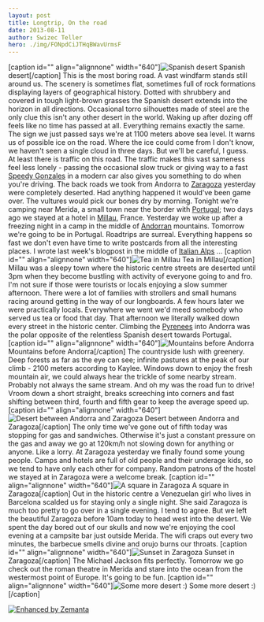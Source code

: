 ```yaml
---
layout: post
title: Longtrip, On the road
date: 2013-08-11
author: Swizec Teller
hero: ./img/FONpdCiJTHqBWavUrmsF
---
```


\[caption id="" align="alignnone" width="640"]![Spanish desert](./img/FONpdCiJTHqBWavUrmsF "Spanish desert") Spanish desert\[/caption] This is the most boring road. A vast windfarm stands still around us. The scenery is sometimes flat, sometimes full of rock formations displaying layers of geographical history. Dotted with shrubbery and covered in tough light-brown grasses the Spanish desert extends into the horizon in all directions. Occasional torro silhouettes made of steel are the only clue this isn't any other desert in the world. Waking up after dozing off feels like no time has passed at all. Everything remains exactly the same. The sign we just passed says we're at 1100 meters above sea level. It warns us of possible ice on the road. Where the ice could come from I don't know, we haven't seen a single cloud in three days. But we'll be careful, I guess. At least there is traffic on this road. The traffic makes this vast sameness feel less lonely - passing the occasional slow truck or giving way to a fast [Speedy Gonzales](http://en.wikipedia.org/wiki/Speedy_Gonzales "Speedy Gonzales") in a modern car also gives you something to do when you're driving. The back roads we took from Andorra to [Zaragoza](<http://maps.google.com/maps?ll=41.65,-0.883333333333&spn=0.1,0.1&q=41.65,-0.883333333333 (Zaragoza)&t=h> "Zaragoza") yesterday were completely deserted. Had anything happened it would've been game over. The vultures would pick our bones dry by morning. Tonight we're camping near Merida, a small town near the border with [Portugal](<http://maps.google.com/maps?ll=38.7666666667,-9.15&spn=10.0,10.0&q=38.7666666667,-9.15 (Portugal)&t=h> "Portugal"); two days ago we stayed at a hotel in [Millau](http://en.wikipedia.org/wiki/Millau "Millau"), France. Yesterday we woke up after a freezing night in a camp in the middle of [Andorran](<http://maps.google.com/maps?ll=42.5,1.51666666667&spn=10.0,10.0&q=42.5,1.51666666667 (Andorra)&t=h> "Andorra") mountains. Tomorrow we're going to be in Portugal. Roadtrips are surreal. Everything happens so fast we don't even have time to write postcards from all the interesting places. I wrote last week's blogpost in the middle of [Italian Alps](<http://maps.google.com/maps?ll=45.8336111111,6.865&spn=0.01,0.01&q=45.8336111111,6.865 (Alps)&t=h> "Alps") ... \[caption id="" align="alignnone" width="640"]![Tea in Millau](./img/astjhDOXShuzib7Jp9FJ "Tea in Millau") Tea in Millau\[/caption] Millau was a sleepy town where the historic centre streets are deserted until 3pm when they become bustling with activity of everyone going to and fro. I'm not sure if those were tourists or locals enjoying a slow summer afternoon. There were a lot of families with strollers and small humans racing around getting in the way of our longboards. A few hours later we were practically locals. Everywhere we went we'd meed somebody who served us tea or food that day. That afternoon we literally walked down every street in the historic center. Climbing the [Pyrenees](<http://maps.google.com/maps?ll=42.6322222222,0.657777777778&spn=0.1,0.1&q=42.6322222222,0.657777777778 (Pyrenees)&t=h> "Pyrenees") into Andorra was the polar opposite of the relentless Spanish desert towards Portugal. \[caption id="" align="alignnone" width="640"]![Mountains before Andorra](./img/dnGQfnyzRSmrGyyVk6SV "Mountains before Andorra") Mountains before Andorra\[/caption] The countryside lush with greenery. Deep forests as far as the eye can see; infinite pastures at the peak of our climb - 2100 meters according to Kaylee. Windows down to enjoy the fresh mountain air, we could always hear the trickle of some nearby stream. Probably not always the same stream. And oh my was the road fun to drive! Vroom down a short straight, breaks screeching into corners and fast shifting between third, fourth and fifth gear to keep the average speed up. \[caption id="" align="alignnone" width="640"]![Desert between Andorra and Zaragoza](./img/5gr3dufcT5eDsJCBkNxz "Desert between Andorra and Zaragoza") Desert between Andorra and Zaragoza\[/caption] The only time we've gone out of fifth today was stopping for gas and sandwiches. Otherwise it's just a constant pressure on the gas and away we go at 120km/h not slowing down for anything or anyone. Like a lorry. At Zaragoza yesterday we finally found some young people. Camps and hotels are full of old people and their underage kids, so we tend to have only each other for company. Random patrons of the hostel we stayed at in Zaragoza were a welcome break. \[caption id="" align="alignnone" width="640"]![A square in Zaragoza](./img/dPoVgPa0QFAzuSIdQmVD "A square in Zaragoza") A square in Zaragoza\[/caption] Out in the historic centre a Venezuelan girl who lives in Barcelona scalded us for staying only a single night. She said Zaragoza is much too pretty to go over in a single evening. I tend to agree. But we left the beautiful Zaragoza before 10am today to head west into the desert. We spent the day bored out of our skulls and now we're enjoying the cool evening at a campsite bar just outside Merida. The wifi craps out every two minutes, the barbecue smells divine and orujo burns our throats. \[caption id="" align="alignnone" width="640"]![Sunset in Zaragoza](./img/9RgP2nP5Th2MYSsw4URL "Sunset in Zaragoza") Sunset in Zaragoza\[/caption] The Michael Jackson fits perfectly. Tomorrow we go check out the roman theatre in Merida and stare into the ocean from the westermost point of Europe. It's going to be fun. \[caption id="" align="alignnone" width="640"]![Some more desert :)](./img/PGh8obOJSgqOZLbkrUIy "Some more desert :)") Some more desert :)\[/caption]

[![Enhanced by Zemanta](http://img.zemanta.com/zemified_e.png?x-id=de53230f-10d1-4441-8656-b59dc0e12d71)](http://www.zemanta.com/?px "Enhanced by Zemanta")
